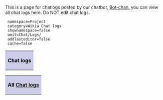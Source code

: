 This is a page for chatlogs posted by our chatbot, [[User:KancolleChatlogger|Bot-chan.]] you can view all chat logs here. Do NOT edit chat logs.

<table class="forumlist" width="100%">
  <tr>
    <th colspan="3" style="background-color:#CCCCE8; color:#000;">Chat logs</th>
  </tr>
<forum>
  namespace=Project
  category=Wikia Chat logs
  shownamespace=false
  omit=Chat/Logs/
  addlasteditor=false
  cache=false
</forum>
</table>
<table class="forumlist" width="100%">
  <tr>
    <th colspan="3" style="background-color:#CCCCE8; color:#000;">All [[:Category:Wikia Chat logs|Chat logs]]</th>
  </tr>
</table>